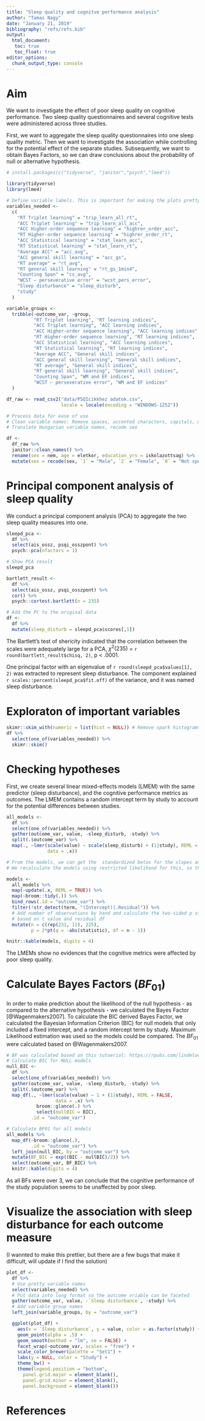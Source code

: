 ```yaml
---
title: "Sleep quality and cognitve performance analysis"
author: "Tamas Nagy"
date: "January 21, 2019"
bibliography: "refs/refs.bib" 
output: 
  html_document:
   toc: true
   toc_float: true
editor_options: 
  chunk_output_type: console
---
```


# Aim
We want to investigate the effect of poor sleep quality on cognitive performance. 
Two sleep quality questionnaires and several cognitive tests were administered across 
three studies.  

First, we want to aggregate the sleep quality questionnaires into one 
sleep quality metric. Then we want to investigate the association while controlling for 
the potential effect of the separate studies. Subsequently, we want to obtain 
Bayes Factors, so we can draw conclusions about the probability of null or alternative 
hypothesis.


```r
# install.packages(c("tidyverse", "janitor","psych","lme4"))

library(tidyverse)
library(lme4)

# Define variable labels. This is important for making the plots pretty
variables_needed <- 
  c(
    "RT Triplet learning" = "trip_learn_all_rt",
    "ACC Triplet learning" = "trip_learn_all_acc",                 
    "ACC Higher-order sequence learning" = "highrer_order_acc",
    "RT Higher-order sequence learning" = "highrer_order_rt",
    "ACC Statistical learning" = "stat_learn_acc",
    "RT Statistical learning" = "stat_learn_rt",
    "Average ACC" = "acc_avg",
    "ACC general skill learning" = "acc_gs",
    "RT average" = "rt_avg",
    "RT general skill learning" = "rt_gs_1min4",
    "Counting Span" = "cs_avg",
    "WCST – perseverative error" = "wcst_pers_error",
    "Sleep disturbance" = "sleep_disturb",
    "study"
  )

variable_groups <- 
  tribble(~outcome_var, ~group,
          "RT Triplet learning", "RT learning indices",
          "ACC Triplet learning", "ACC learning indices",                 
          "ACC Higher-order sequence learning", "ACC learning indices",
          "RT Higher-order sequence learning", "RT learning indices",
          "ACC Statistical learning", "ACC learning indices",
          "RT Statistical learning", "RT learning indices",
          "Average ACC", "General skill indices",
          "ACC general skill learning", "General skill indices",
          "RT average", "General skill indices",
          "RT general skill learning", "General skill indices",
          "Counting Span", "WM and EF indices",
          "WCST – perseverative error", "WM and EF indices"
  )

```

```r
df_raw <- read_csv2("data/PSQIcikkhez adatok.csv", 
                    locale = locale(encoding = "WINDOWS-1252"))

# Process data for ease of use
# Clean variable names: Remove spaces, accented characters, capitals, make smallcase
# Translate Hungarian variable names, recode sex

df <-
  df_raw %>% 
  janitor::clean_names() %>% 
  rename(sex = nem, age = eletkor, education_yrs = iskolazottsag) %>% 
  mutate(sex = recode(sex, `1` = "Male", `2` = "Female", `0` = "Not specified"))
```

# Principal component analysis of sleep quality

We conduct a principal component analysis (PCA) to aggregate the two sleep quality 
measures into one. 

```r
sleepd_pca <- 
  df %>% 
  select(ais_ossz, psqi_osszpont) %>% 
  psych::pca(nfactors = 1)

# Show PCA result
sleepd_pca

bartlett_result <- 
  df %>% 
  select(ais_ossz, psqi_osszpont) %>% 
  cor() %>% 
  psych::cortest.bartlett(n = 235)

# Add the PC to the original data 
df <- 
  df %>% 
  mutate(sleep_disturb = sleepd_pca$scores[,1])
```

The Bartlett's test of shericity indicated that the correlation between the scales were
adequately large for a PCA, $\chi^2(235)$ = `r round(bartlett_result$chisq, 2)`, p < .0001.

One principal factor with an eigenvalue of `r round(sleepd_pca$values[1], 2)` was extracted to represent 
sleep disturbance. The component explained `r scales::percent(sleepd_pca$fit.off)` of the 
variance, and it was named sleep disturbance. 

# Exploraton of important variables
```r
skimr::skim_with(numeric = list(hist = NULL)) # Remove spark histograms
df %>% 
  select(one_of(variables_needed)) %>% 
  skimr::skim()
```

# Checking hypotheses
First, we create several linear mixed-effects models (LMEM) with the same predictor (sleep disturbance), and the cognitive performance metrics as outcomes. The LMEM contains a 
random intercept term by study to account for the potential differences between studies.

```r
all_models <- 
  df %>% 
  select(one_of(variables_needed)) %>% 
  gather(outcome_var, value, -sleep_disturb, -study) %>% 
  split(.$outcome_var) %>% 
  map(., ~lmer(scale(value) ~ scale(sleep_disturb) + (1|study), REML = FALSE,
               data = .x))

# From the models, we can get the  standardized betas for the slopes and p the values
# We recalculate the models using restricted likelihood for this, so the estimated parameters will be more accurate

models <- 
  all_models %>% 
  map(~update(.x, REML = TRUE)) %>% 
  map(~broom::tidy(.)) %>% 
  bind_rows(.id = "outcome_var") %>% 
  filter(!str_detect(term, "(Intercept)|.Residual")) %>% 
  # Add number of observations by hand and calculate the two-sided p statistic 
  # based on t value and residual df
  mutate(n = c(rep(231, 11), 225),
         p = 2*pt(q = -abs(statistic), df = n - 1))

knitr::kable(models, digits = 4)
```

The LMEMs show no evidences that the cognitive metrics were affected by poor sleep quality.

# Calculate Bayes Factors ($BF_{01}$)

In order to make prediction about the likelihood of the null hypothesis - as compared to
the alternative hypothesis - we calculated the Bayes Factor [@Wagenmakers2007].
To calculate the BIC derived Bayes Factor, we calculated the Bayesian Information Criterion (BIC) for null models that only included a fixed intercept, and a random intercept term by study. Maximum Likelihood estimation was used so the models could be compared. The $BF_{01}$ were calculated based on @Wagenmakers2007. 

```r
# BF was calculated based on this tutoerial: https://rpubs.com/lindeloev/bayes_factors
# Calculate BIC for NULL models
null_BIC <-
  df %>%
  select(one_of(variables_needed)) %>% 
  gather(outcome_var, value, -sleep_disturb, -study) %>% 
  split(.$outcome_var) %>%
  map_df(., ~lmer(scale(value) ~ 1 + (1|study), REML = FALSE, 
                  data = .x) %>% 
           broom::glance(.) %>% 
           select(nullBIC = BIC),
         .id = "outcome_var") 

# Calculate BF01 for all models
all_models %>% 
  map_df(~broom::glance(.),
         .id = "outcome_var") %>%
  left_join(null_BIC, by = "outcome_var") %>%
  mutate(BF_BIC = exp((BIC - nullBIC)/2)) %>% 
  select(outcome_var, BF_BIC) %>% 
  knitr::kable(digits = 4)

```

As all BFs were over 3, we can conclude that the cognitive performance of the study
population seems to be unaffected by poor sleep.

# Visualize the association with sleep disturbance for each outcome measure

(I wannted to make this prettier, but there are a few bugs that make it difficult, 
will update if I find the solution)
```r
plot_df <-
  df %>%
  # Use pretty variable names
  select(variables_needed) %>% 
  # Put data into long format so the outcome vriable can be faceted
  gather(outcome_var, value, -`Sleep disturbance`, -study) %>% 
  # Add variable group names
  left_join(variable_groups, by = "outcome_var")

  ggplot(plot_df) +
    aes(x = `Sleep disturbance`, y = value, color = as.factor(study)) +
    geom_point(alpha = .5) +
    geom_smooth(method = "lm", se = FALSE) +
    facet_wrap(~outcome_var, scales = "free") +
    scale_color_brewer(palette = "Set1") +
    labs(y = NULL, color = "Study") +
    theme_bw() +
    theme(legend.position = "bottom",
      panel.grid.major = element_blank(), 
      panel.grid.minor = element_blank(),
      panel.background = element_blank())
```

# References

